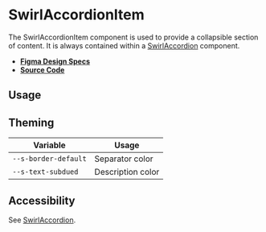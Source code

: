 
<Meta title="Components/SwirlAccordionItem" />

# SwirlAccordionItem

The SwirlAccordionItem component is used to provide a collapsible section of
content. It is always contained within a
[SwirlAccordion](?path=/docs/components-swirlaccordion--docs) component.

- **[Figma Design Specs](https://www.figma.com/file/iRHiAFsHxnzux8gQ9EjlZe/Swirl-Components?node-id=5488%3A32622&mode=dev)**
- **[Source Code](https://github.com/flip-corp/swirl/tree/main/packages/swirl-components/src/components/swirl-accordion-item)**

## Usage

<Canvas of={Stories.SwirlAccordionItem} sourceState="shown"></Canvas>

<Controls of={Stories.SwirlAccordionItem} />

## Theming

| Variable             | Usage             |
| -------------------- | ----------------- |
| `--s-border-default` | Separator color   |
| `--s-text-subdued`   | Description color |

## Accessibility

See [SwirlAccordion](?path=/docs/components-swirlaccordion--docs).
